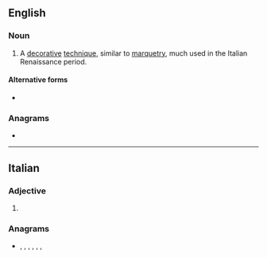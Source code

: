 ==English==
{{wikipedia}}

===Noun===
{{en-noun|-}}

# {{lb|en|art}} A [[decorative]] [[technique]], similar to [[marquetry]], much used in the Italian Renaissance period.

====Alternative forms====
* {{l|en|certosino}}

===Anagrams===
* {{anagrams|en|a=aceinorst|Tiscareno|actioners|actorines|anoretics|atroscine|creations|narcotise|neo-racist|neoracist|reactions|tricosane}}

----

==Italian==

===Adjective===
{{head|it|adjective form}}

# {{feminine singular of|it|certosino}}

===Anagrams===
* {{l|it|consterai}}, {{l|it|costernai}}, {{l|it|rosicante}}, {{l|it|sconterai}}, {{l|it|scorniate}}, {{l|it|sincerato}}, {{l|it|trisecano}}
